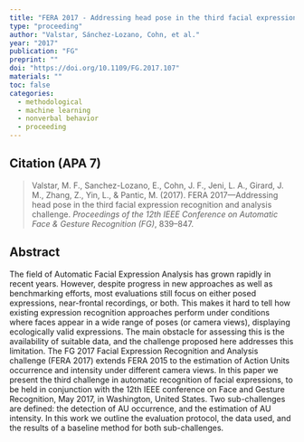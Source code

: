 ```yaml
---
title: "FERA 2017 - Addressing head pose in the third facial expression recognition and analysis challenge"
type: "proceeding"
author: "Valstar, Sánchez-Lozano, Cohn, et al."
year: "2017"
publication: "FG"
preprint: ""
doi: "https://doi.org/10.1109/FG.2017.107"
materials: ""
toc: false
categories:
  - methodological
  - machine learning
  - nonverbal behavior
  - proceeding
---
```


## Citation (APA 7)

> Valstar, M. F., Sanchez-Lozano, E., Cohn, J. F., Jeni, L. A., Girard, J. M., Zhang, Z., Yin, L., & Pantic, M. (2017). FERA 2017—Addressing head pose in the third facial expression recognition and analysis challenge. *Proceedings of the 12th IEEE Conference on Automatic Face & Gesture Recognition (FG)*, 839–847.

## Abstract

The field of Automatic Facial Expression Analysis has grown rapidly in recent years. However, despite progress in new approaches as well as benchmarking efforts, most evaluations still focus on either posed expressions, near-frontal recordings, or both. This makes it hard to tell how existing expression recognition approaches perform under conditions where faces appear in a wide range of poses (or camera views), displaying ecologically valid expressions. The main obstacle for assessing this is the availability of suitable data, and the challenge proposed here addresses this limitation. The FG 2017 Facial Expression Recognition and Analysis challenge (FERA 2017) extends FERA 2015 to the estimation of Action Units occurrence and intensity under different camera views. In this paper we present the third challenge in automatic recognition of facial expressions, to be held in conjunction with the 12th IEEE conference on Face and Gesture Recognition, May 2017, in Washington, United States. Two sub-challenges are defined: the detection of AU occurrence, and the estimation of AU intensity. In this work we outline the evaluation protocol, the data used, and the results of a baseline method for both sub-challenges.
